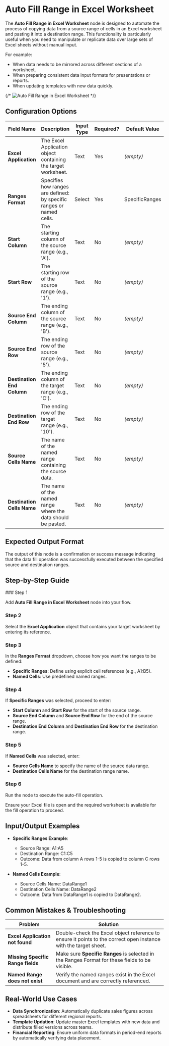 
# Auto Fill Range in Excel Worksheet

The **Auto Fill Range in Excel Worksheet** node is designed to automate the process of copying data from a source range of cells in an Excel worksheet and pasting it into a destination range. This functionality is particularly useful when you need to manipulate or replicate data over large sets of Excel sheets without manual input.

For example:

- When data needs to be mirrored across different sections of a worksheet.
- When preparing consistent data input formats for presentations or reports.
- When updating templates with new data quickly.

{/* ![Auto Fill Range in Excel Worksheet](./auto-fill-range.png) */}

## Configuration Options

| Field Name                 | Description                                                          | Input Type | Required? | Default Value  |
| -------------------------- | -------------------------------------------------------------------- | ---------- | --------- | -------------- |
| **Excel Application**      | The Excel Application object containing the target worksheet.        | Text       | Yes       | _(empty)_      |
| **Ranges Format**          | Specifies how ranges are defined: by specific ranges or named cells. | Select     | Yes       | SpecificRanges |
| **Start Column**           | The starting column of the source range (e.g., 'A').                 | Text       | No        | _(empty)_      |
| **Start Row**              | The starting row of the source range (e.g., '1').                    | Text       | No        | _(empty)_      |
| **Source End Column**      | The ending column of the source range (e.g., 'B').                   | Text       | No        | _(empty)_      |
| **Source End Row**         | The ending row of the source range (e.g., '5').                      | Text       | No        | _(empty)_      |
| **Destination End Column** | The ending column of the target range (e.g., 'C').                   | Text       | No        | _(empty)_      |
| **Destination End Row**    | The ending row of the target range (e.g., '10').                     | Text       | No        | _(empty)_      |
| **Source Cells Name**      | The name of the named range containing the source data.              | Text       | No        | _(empty)_      |
| **Destination Cells Name** | The name of the named range where the data should be pasted.         | Text       | No        | _(empty)_      |

## Expected Output Format

The output of this node is a confirmation or success message indicating that the data fill operation was successfully executed between the specified source and destination ranges.

## Step-by-Step Guide

<Steps>
### Step 1

Add **Auto Fill Range in Excel Worksheet** node into your flow.

### Step 2

Select the **Excel Application** object that contains your target worksheet by entering its reference.

### Step 3

In the **Ranges Format** dropdown, choose how you want the ranges to be defined:

- **Specific Ranges**: Define using explicit cell references (e.g., A1:B5).
- **Named Cells**: Use predefined named ranges.

### Step 4

If **Specific Ranges** was selected, proceed to enter:

- **Start Column** and **Start Row** for the start of the source range.
- **Source End Column** and **Source End Row** for the end of the source range.
- **Destination End Column** and **Destination End Row** for the destination range.

### Step 5

If **Named Cells** was selected, enter:

- **Source Cells Name** to specify the name of the source data range.
- **Destination Cells Name** for the destination range name.

### Step 6

Run the node to execute the auto-fill operation.

</Steps>

<Callout type="info" title="Tip">
  Ensure your Excel file is open and the required worksheet is available for the
  fill operation to proceed.
</Callout>

## Input/Output Examples

- **Specific Ranges Example**:

  - Source Range: A1:A5
  - Destination Range: C1:C5
  - Outcome: Data from column A rows 1-5 is copied to column C rows 1-5.

- **Named Cells Example**:
  - Source Cells Name: DataRange1
  - Destination Cells Name: DataRange2
  - Outcome: Data from DataRange1 is copied to DataRange2.

## Common Mistakes & Troubleshooting

| Problem                           | Solution                                                                                                        |
| --------------------------------- | --------------------------------------------------------------------------------------------------------------- |
| **Excel Application not found**   | Double-check the Excel object reference to ensure it points to the correct open instance with the target sheet. |
| **Missing Specific Range fields** | Make sure **Specific Ranges** is selected in the Ranges Format for these fields to be visible.                  |
| **Named Range does not exist**    | Verify the named ranges exist in the Excel document and are correctly referenced.                               |

## Real-World Use Cases

- **Data Synchronization**: Automatically duplicate sales figures across spreadsheets for different regional reports.
- **Template Updation**: Update master Excel templates with new data and distribute filled versions across teams.
- **Financial Reporting**: Ensure uniform data formats in period-end reports by automatically verifying data placement.
